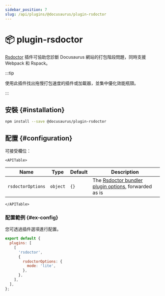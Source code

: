 ```yaml
---
sidebar_position: 7
slug: /api/plugins/@docusaurus/plugin-rsdoctor
---
```


# 📦 plugin-rsdoctor


[Rsdoctor](https://rsdoctor.dev/) 插件可協助您診斷 Docusaurus 網站的打包階段問題，同時支援 Webpack 和 Rspack。

:::tip

使用此插件找出拖慢打包速度的插件或加載器，並集中優化效能瓶頸。

:::

## 安裝 {#installation}

```bash npm2yarn
npm install --save @docusaurus/plugin-rsdoctor
```

## 配置 {#configuration}

可接受欄位：

```mdx-code-block
<APITable>
```

| Name | Type | Default | Description |
| --- | --- | --- | --- |
| `rsdoctorOptions` | `object` | `{}` | The [Rsdoctor bundler plugin options](https://rsdoctor.dev/config/options/options), forwarded as is |

```mdx-code-block
</APITable>
```

### 配置範例 {#ex-config}

您可透過插件選項進行配置。

```js title="docusaurus.config.js"
export default {
  plugins: [
    [
      'rsdoctor',
      {
        rsdoctorOptions: {
          mode: 'lite',
        },
      },
    ],
  ],
};
```